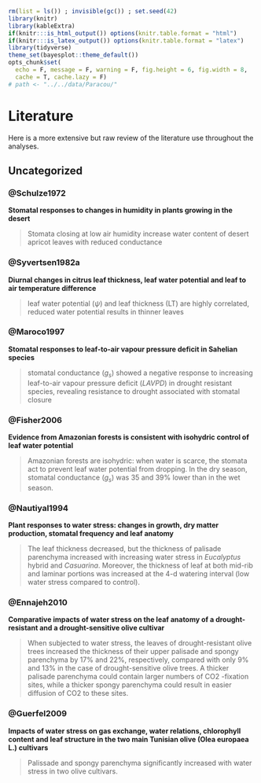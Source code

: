 ```r
rm(list = ls()) ; invisible(gc()) ; set.seed(42)
library(knitr)
library(kableExtra)
if(knitr:::is_html_output()) options(knitr.table.format = "html") 
if(knitr:::is_latex_output()) options(knitr.table.format = "latex") 
library(tidyverse)
theme_set(bayesplot::theme_default())
opts_chunk$set(
  echo = F, message = F, warning = F, fig.height = 6, fig.width = 8,
  cache = T, cache.lazy = F)
# path <- "../../data/Paracou/"
```

# Literature

Here is a more extensive but raw review of the literature use throughout the analyses.

## Uncategorized

### @Schulze1972

**Stomatal responses to changes in humidity in plants growing in the desert**

> Stomata closing at low air humidity increase water content of desert apricot leaves with reduced conductance

### @Syvertsen1982a

**Diurnal changes in citrus leaf thickness, leaf water potential and leaf to air temperature difference**

> leaf water potential ($\psi$) and leaf thickness (LT) are highly correlated, reduced water potential results in thinner leaves

### @Maroco1997

**Stomatal responses to leaf-to-air vapour pressure deficit in Sahelian species**

> stomatal conductance ($g_s$) showed a negative response to increasing leaf-to-air vapour pressure deficit ($LAVPD$) in drought resistant species, revealing resistance to drought associated with stomatal closure

### @Fisher2006

**Evidence from Amazonian forests is consistent with isohydric control of leaf water potential**

> Amazonian forests are isohydric: when water is scarce, the stomata act to prevent leaf water potential from dropping. In the dry season, stomatal conductance ($g_s$) was 35 and 39% lower than in the wet season.

### @Nautiyal1994

**Plant responses to water stress: changes in growth, dry matter production, stomatal frequency and leaf anatomy**

> The leaf thickness decreased, but the thickness of palisade parenchyma increased with increasing water stress in *Eucalyptus* hybrid and *Casuarina*. Moreover, the thickness of leaf at both mid-rib and laminar portions was increased at the 4-d watering interval (low water stress compared to control).

### @Ennajeh2010

**Comparative impacts of water stress on the leaf anatomy of a drought-resistant and a drought-sensitive olive cultivar**

> When subjected to water stress, the leaves of drought-resistant olive trees increased the thickness of their upper palisade and spongy parenchyma by 17% and 22%, respectively, compared with only 9% and 13% in the case of drought-sensitive olive trees. A thicker palisade parenchyma could contain larger numbers of CO2 -fixation sites, while a thicker spongy parenchyma could result in easier diffusion of CO2 to these sites.

### @Guerfel2009

**Impacts of water stress on gas exchange, water relations, chlorophyll content and leaf structure in the two main Tunisian olive (Olea europaea L.) cultivars**

> Palissade and spongy parenchyma significantly increased with water stress in two olive cultivars.
